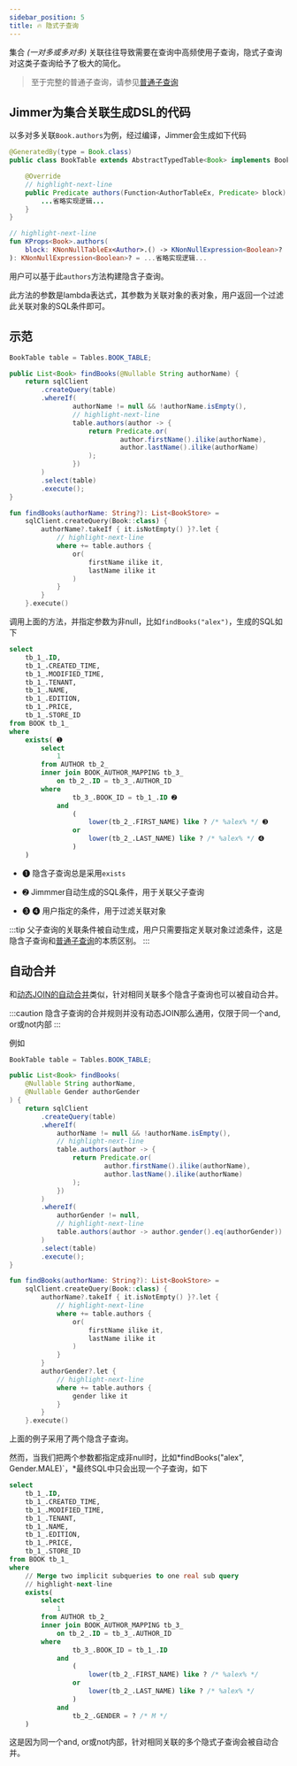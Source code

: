 ```yaml
---
sidebar_position: 5
title: 🔥 隐式子查询
---
```



集合 *(一对多或多对多)* 关联往往导致需要在查询中高频使用子查询，隐式子查询对这类子查询给予了极大的简化。

> 至于完整的普通子查询，请参见[普通子查询](./sub-query)

## Jimmer为集合关联生成DSL的代码

以多对多关联`Book.authors`为例，经过编译，Jimmer会生成如下代码

<Tabs groupId="language">
<TabItem value="java" label="Java">

```java title="BookTable.java"
@GeneratedBy(type = Book.class)
public class BookTable extends AbstractTypedTable<Book> implements BookProps {

    @Override
    // highlight-next-line
    public Predicate authors(Function<AuthorTableEx, Predicate> block) {
        ...省略实现逻辑...
    }
}
```

</TabItem>
<TabItem value="kotlin" label="Kotlin">

```kotlin
// highlight-next-line
fun KProps<Book>.authors(
    block: KNonNullTableEx<Author>.() -> KNonNullExpression<Boolean>?
): KNonNullExpression<Boolean>? = ...省略实现逻辑...
```

</TabItem>
</Tabs>

用户可以基于此`authors`方法构建隐含子查询。

此方法的参数是lambda表达式，其参数为关联对象的表对象，用户返回一个过滤此关联对象的SQL条件即可。

## 示范

<Tabs groupId="language">
<TabItem value="java" label="Java">

```java
BookTable table = Tables.BOOK_TABLE;

public List<Book> findBooks(@Nullable String authorName) {
    return sqlClient
        .createQuery(table)
        .whereIf(
                authorName != null && !authorName.isEmpty(),
                // highlight-next-line
                table.authors(author -> {
                    return Predicate.or(
                            author.firstName().ilike(authorName),
                            author.lastName().ilike(authorName)
                    );
                })
        )
        .select(table)
        .execute();
}
```

</TabItem>
<TabItem value="kotlin" label="Kotlin">

```kotlin
fun findBooks(authorName: String?): List<BookStore> =
    sqlClient.createQuery(Book::class) {
        authorName?.takeIf { it.isNotEmpty() }?.let {
            // highlight-next-line
            where += table.authors {
                or(
                    firstName ilike it,
                    lastName ilike it
                )
            }
        }
    }.execute()
```

</TabItem>
</Tabs>

调用上面的方法，并指定参数为非null，比如`findBooks("alex")`，生成的SQL如下

```sql
select
    tb_1_.ID,
    tb_1_.CREATED_TIME,
    tb_1_.MODIFIED_TIME,
    tb_1_.TENANT,
    tb_1_.NAME,
    tb_1_.EDITION,
    tb_1_.PRICE,
    tb_1_.STORE_ID
from BOOK tb_1_
where
    exists( ➊
        select
            1
        from AUTHOR tb_2_
        inner join BOOK_AUTHOR_MAPPING tb_3_
            on tb_2_.ID = tb_3_.AUTHOR_ID
        where
                tb_3_.BOOK_ID = tb_1_.ID ➋
            and
                (
                    lower(tb_2_.FIRST_NAME) like ? /* %alex% */ ➌
                or
                    lower(tb_2_.LAST_NAME) like ? /* %alex% */ ➍
                )
    )
```

-   ➊ 隐含子查询总是采用`exists`

-   ➋ Jimmmer自动生成的SQL条件，用于关联父子查询

-   ➌ ➍ 用户指定的条件，用于过滤关联对象

:::tip
父子查询的关联条件被自动生成，用户只需要指定关联对象过滤条件，这是隐含子查询和[普通子查询](./sub-query)的本质区别。
:::

## 自动合并

和[动态JOIN的自动合并](dynamic-join/merge)类似，针对相同关联多个隐含子查询也可以被自动合并。

:::caution
隐含子查询的合并规则并没有动态JOIN那么通用，仅限于同一个and, or或not内部
:::

例如

<Tabs groupId="language">
<TabItem value="java" label="Java">

```java
BookTable table = Tables.BOOK_TABLE;

public List<Book> findBooks(
    @Nullable String authorName, 
    @Nullable Gender authorGender
) {
    return sqlClient
        .createQuery(table)
        .whereIf(
            authorName != null && !authorName.isEmpty(),
            // highlight-next-line
            table.authors(author -> {
                return Predicate.or(
                        author.firstName().ilike(authorName),
                        author.lastName().ilike(authorName)
                );
            })
        )
        .whereIf(
            authorGender != null,
            // highlight-next-line
            table.authors(author -> author.gender().eq(authorGender))
        )
        .select(table)
        .execute();
}
```

</TabItem>
<TabItem value="kotlin" label="Kotlin">

```kotlin
fun findBooks(authorName: String?): List<BookStore> =
    sqlClient.createQuery(Book::class) {
        authorName?.takeIf { it.isNotEmpty() }?.let {
            // highlight-next-line
            where += table.authors {
                or(
                    firstName ilike it,
                    lastName ilike it
                )
            }
        }
        authorGender?.let {
            // highlight-next-line
            where += table.authors {
                gender like it
            }
        }
    }.execute()
```

</TabItem>
</Tabs>

上面的例子采用了两个隐含子查询。

然而，当我们把两个参数都指定成非null时，比如*findBooks("alex", Gender.MALE)`，*最终SQL中只会出现一个子查询，如下

```sql
select
    tb_1_.ID,
    tb_1_.CREATED_TIME,
    tb_1_.MODIFIED_TIME,
    tb_1_.TENANT,
    tb_1_.NAME,
    tb_1_.EDITION,
    tb_1_.PRICE,
    tb_1_.STORE_ID
from BOOK tb_1_
where
    // Merge two implicit subqueries to one real sub query
    // highlight-next-line
    exists(
        select
            1
        from AUTHOR tb_2_
        inner join BOOK_AUTHOR_MAPPING tb_3_
            on tb_2_.ID = tb_3_.AUTHOR_ID
        where
                tb_3_.BOOK_ID = tb_1_.ID
            and
                (
                    lower(tb_2_.FIRST_NAME) like ? /* %alex% */
                or
                    lower(tb_2_.LAST_NAME) like ? /* %alex% */
                )
            and
                tb_2_.GENDER = ? /* M */
    )
```

这是因为同一个and, or或not内部，针对相同关联的多个隐式子查询会被自动合并。
